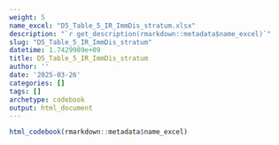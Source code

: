 ```yaml
---
weight: 5
name_excel: "D5_Table_5_IR_ImmDis_stratum.xlsx"
description: "`r get_description(rmarkdown::metadata$name_excel)`"
slug: "D5_Table_5_IR_ImmDis_stratum"
datetime: 1.7429989e+09
title: D5_Table_5_IR_ImmDis_stratum
author: ''
date: '2025-03-26'
categories: []
tags: []
archetype: codebook
output: html_document
---
```


```r
html_codebook(rmarkdown::metadata$name_excel)
```
